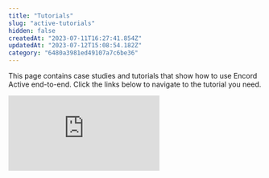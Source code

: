 ```yaml
---
title: "Tutorials"
slug: "active-tutorials"
hidden: false
createdAt: "2023-07-11T16:27:41.854Z"
updatedAt: "2023-07-12T15:08:54.182Z"
category: "6480a3981ed49107a7c6be36"
---
```


This page contains case studies and tutorials that show how to use Encord Active end-to-end. Click the links below to navigate to the tutorial you need.

<div
  style={{
    height: '0',
    paddingBottom: '47.5%',
    position: 'relative'
  }}
>
  <iframe
    allowFullScreen
    frameBorder="0"
    mozallowfullscreen=""
    src="https://www.loom.com/embed/b09f407c864840999514ff7590a1b766?sid=556f8420-a0de-4108-9648-d5f7dca8413d"
    style={{
      height: '100%',
      left: '0',
      position: 'absolute',
      top: '0',
      width: '100%'
    }}
    webkitallowfullscreen=""
  />
</div>

{/*-
- [Easy active learning on the MNIST database using Random Forest](/platform-documentation/Active/active-easy-active-learning-mnist).
- [Touring the COCO Sandbox dataset](/platform-documentation/Active/active-touring-coco-dataset).
- [Touring the Quickstart dataset](/platform-documentation/Active/active-touring-quickstart-dataset).
- [Running diversity sampling on unlabeled data](/platform-documentation/Active/active-diversity-sampling-on-unlabeled-data)
-*/}

